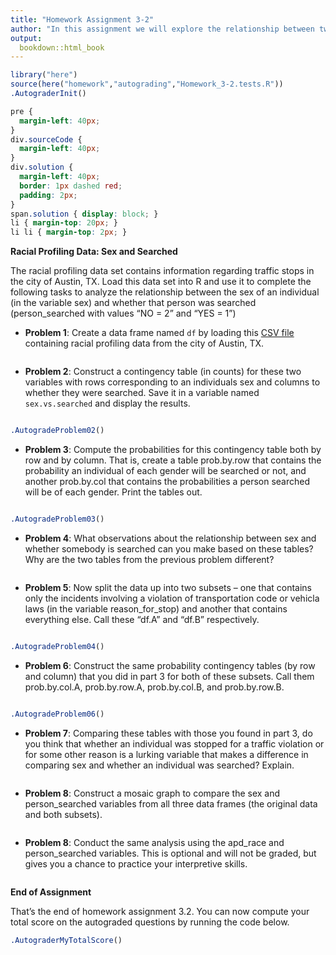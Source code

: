 ---
title: "Homework Assignment 3-2"
author: "In this assignment we will explore the relationship between two categorical variables.<br /><br />"
output:
  bookdown::html_book
---

```{r setup,echo=FALSE,message=FALSE}
library("here")
source(here("homework","autograding","Homework_3-2.tests.R"))
.AutograderInit()
```

```{css echo=FALSE}
pre {
  margin-left: 40px;
}
div.sourceCode {
  margin-left: 40px;
}
div.solution {
  margin-left: 40px;
  border: 1px dashed red;
  padding: 2px;
}
span.solution { display: block; }
li { margin-top: 20px; }
li li { margin-top: 2px; }
```


**Racial Profiling Data: Sex and Searched**

The racial profiling data set contains information regarding traffic stops in the city of Austin, TX.  Load this data set into R and use it to complete the following tasks to analyze the relationship between the sex of an individual (in the variable sex) and whether that person was searched (person_searched with values "NO = 2" and "YES = 1")

* **Problem 1**: Create a data frame named `df` by loading this [CSV file](https://data.austintexas.gov/resource/tqet-vty2.csv) containing racial profiling data from the city of Austin, TX.

```{r}
```


* **Problem 2**: Construct a contingency table (in counts) for these two variables with rows corresponding to an individuals sex and columns to whether they were searched.  Save it in a variable named `sex.vs.searched` and display the results.

```{r}
```

```{r}
.AutogradeProblem02()
```


* **Problem 3**: Compute the probabilities for this contingency table both by row and by column.  That is, create a table prob.by.row that  contains the probability an individual of each gender will be searched or not, and another prob.by.col that contains the probabilities a person searched will be of each gender.  Print the tables out.

```{r}
```

```{r}
.AutogradeProblem03()
```


* **Problem 4**:  What observations about the relationship between sex and whether somebody is searched can you make based on these tables?  Why are the two tables from the previous problem different?

```{solution,eval=FALSE}
```


* **Problem 5**: Now split the data up into two subsets -- one that contains only the incidents involving a violation of transportation code or vehicla laws (in the variable reason_for_stop) and another that contains everything else.  Call these "df.A" and "df.B" respectively.

```{r}
```

```{r}
.AutogradeProblem04()
```


* **Problem 6**: Construct the same probability contingency tables (by row and column) that you did in part 3 for both of these subsets.  Call them prob.by.col.A, prob.by.row.A, prob.by.col.B, and prob.by.row.B.

```{r}
```

```{r}
.AutogradeProblem06()
```


* **Problem 7**: Comparing these tables with those you found in part 3, do you think that whether an individual was stopped for a traffic violation or for some other reason is a lurking variable that makes a difference in comparing sex and whether an individual was searched?  Explain.

```{solution,eval=FALSE}
```


* **Problem 8**: Construct a mosaic graph to compare the sex and person_searched variables from all three data frames (the original data and both subsets).

```{r}
```


* **Problem 8**: Conduct the same analysis using the apd_race and person_searched variables.  This is optional and will not be graded, but gives you a chance to practice your interpretive skills.

```{r}
```


**End of Assignment**

That's the end of homework assignment 3.2.  You can now compute your total score on the autograded questions by running the code below.

```{r}
.AutograderMyTotalScore()
```